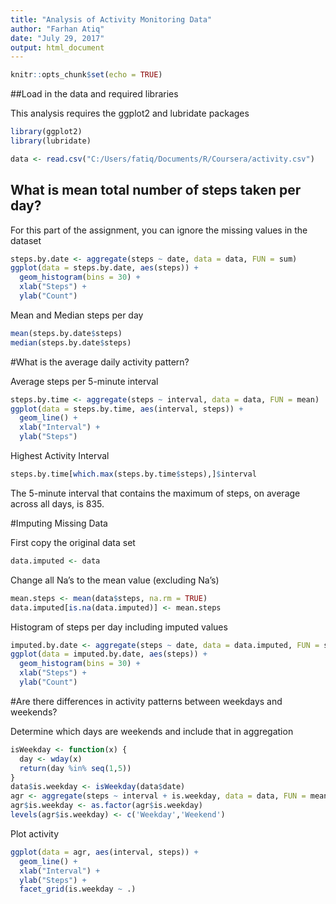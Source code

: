 ---
title: "Analysis of Activity Monitoring Data"
author: "Farhan Atiq"
date: "July 29, 2017"
output: html_document
---

```{r setup, include=FALSE}
knitr::opts_chunk$set(echo = TRUE)
```

##Load in the data and required libraries

This analysis requires the ggplot2 and lubridate packages

```{r}
library(ggplot2)
library(lubridate)
```

```{r}
data <- read.csv("C:/Users/fatiq/Documents/R/Coursera/activity.csv")

```

## What is mean total number of steps taken per day?

For this part of the assignment, you can ignore the missing values in the dataset

```{r}

steps.by.date <- aggregate(steps ~ date, data = data, FUN = sum)
ggplot(data = steps.by.date, aes(steps)) + 
  geom_histogram(bins = 30) + 
  xlab("Steps") + 
  ylab("Count")

``` 

Mean and Median steps per day
```{r}

mean(steps.by.date$steps)
median(steps.by.date$steps)

```

#What is the average daily activity pattern?

Average steps per 5-minute interval

```{r}
steps.by.time <- aggregate(steps ~ interval, data = data, FUN = mean)
ggplot(data = steps.by.time, aes(interval, steps)) + 
  geom_line() + 
  xlab("Interval") + 
  ylab("Steps")

```


Highest Activity Interval

```{r}
steps.by.time[which.max(steps.by.time$steps),]$interval
```

The 5-minute interval that contains the maximum of steps, on average across all days, is 835.


#Imputing Missing Data

First copy the original data set

```{r}

data.imputed <- data

```

Change all Na's to the mean value (excluding Na's)

```{r}

mean.steps <- mean(data$steps, na.rm = TRUE)
data.imputed[is.na(data.imputed)] <- mean.steps
```

Histogram of steps per day including imputed values

```{r}

imputed.by.date <- aggregate(steps ~ date, data = data.imputed, FUN = sum)
ggplot(data = imputed.by.date, aes(steps)) + 
  geom_histogram(bins = 30) + 
  xlab("Steps") + 
  ylab("Count")
```


#Are there differences in activity patterns between weekdays and weekends?

Determine which days are weekends and include that in aggregation

```{r}
isWeekday <- function(x) {
  day <- wday(x)
  return(day %in% seq(1,5))
}
data$is.weekday <- isWeekday(data$date)
agr <- aggregate(steps ~ interval + is.weekday, data = data, FUN = mean)
agr$is.weekday <- as.factor(agr$is.weekday)
levels(agr$is.weekday) <- c('Weekday','Weekend')
```
Plot activity

```{r}
ggplot(data = agr, aes(interval, steps)) + 
  geom_line() + 
  xlab("Interval") + 
  ylab("Steps") + 
  facet_grid(is.weekday ~ .)
```
